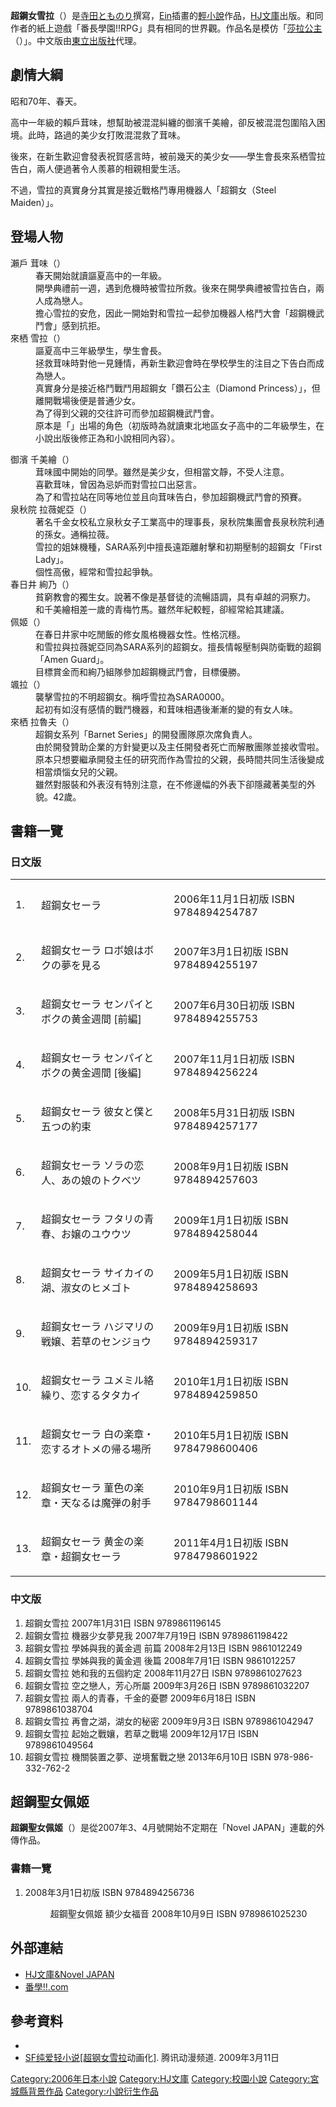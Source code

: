 {{unfinished}}
{{Infobox animanga/Headerofja
|標題= 超鋼女雪拉
|圖像= 
|尺寸= 
|說明= 
|日文名稱= 超鋼女セーラ
|英文名稱= 
|類型= 
}}
{{Infobox animanga/Novel
|輕小說=  是
|著者=[[寺田とものり|寺田とものり]]
|插圖=[[Ein|Ein]]
|出版社={{flagicon|Japan}} [[Hobby_Japan|Hobby Japan]]<br />{{flagicon|Taiwan}} [[東立出版社|東立出版社]]
|label=[[HJ文庫|HJ文庫]]
|連載雜誌= 
|開始= 
|結束= 
|冊數= 8卷(未完)+外傳1卷
}}
{{Infobox animanga/Footerofja}}
'''超鋼女雪拉'''（'''{{lang|ja|ちょうこうじょセーラ}}'''）是[[寺田とものり|寺田とものり]]撰寫，[[Ein|Ein]]插畫的[[輕小說|輕小說]]作品，[[HJ文庫|HJ文庫]]出版。和同作者的紙上遊戲「番長學園!!RPG」具有相同的世界觀。作品名是模仿「[[莎拉公主|莎拉公主]]（{{lang|ja|小公女セーラ}}）」。中文版由[[東立出版社|東立出版社]]代理。

==劇情大綱==
昭和70年、春天。

高中一年級的賴戶茸味，想幫助被混混糾纏的御濱千美繪，卻反被混混包圍陷入困境。此時，路過的美少女打敗混混救了茸味。

後來，在新生歡迎會發表祝賀感言時，被前幾天的美少女——學生會長來系栖雪拉告白，兩人便過著令人羨慕的相親相愛生活。

不過，雪拉的真實身分其實是接近戰格鬥專用機器人「超鋼女（Steel Maiden）」。{{refTag|1={{harvnb|博客來選書|2007}}}}

==登場人物==
;瀨戶 茸味（{{lang|ja|せと たけみ}}）
:春天開始就讀謳夏高中的一年級。
:開學典禮前一週，遇到危機時被雪拉所救。後來在開學典禮被雪拉告白，兩人成為戀人。
:擔心雪拉的安危，因此一開始對和雪拉一起參加機器人格鬥大會「超鋼機武鬥會」感到抗拒。
;來栖 雪拉（{{lang|ja|くるす セーラ}}）
:謳夏高中三年級學生，學生會長。
:拯救茸味時對他一見鍾情，再新生歡迎會時在學校學生的注目之下告白而成為戀人。
:真實身分是接近格鬥戰鬥用超鋼女「鑽石公主（Diamond Princess）」，但離開戰場後便是普通少女。
:為了得到父親的交往許可而參加超鋼機武鬥會。
:原本是「{{lang|ja|番長学園!!大吟醸}}」出場的角色（初版時為就讀東北地區女子高中的二年級學生，在小說出版後修正為和小說相同內容）。

;御濱 千美繪（{{lang|ja|みはま ちみえ}}）
:茸味國中開始的同學。雖然是美少女，但相當文靜，不受人注意。
:喜歡茸味，曾因為忌妒而對雪拉口出惡言。
:為了和雪拉站在同等地位並且向茸味告白，參加超鋼機武鬥會的預賽。
;泉秋院 拉薇妮亞（{{lang|ja|せんしゅういん ラヴィニア}}）
:著名千金女校私立泉秋女子工業高中的理事長，泉秋院集團會長泉秋院利通的孫女。通稱拉薇。
:雪拉的姐妹機種，SARA系列中擅長遠距離射擊和初期壓制的超鋼女「First Lady」。
:個性高傲，經常和雪拉起爭執。
;春日井 絢乃（{{lang|ja|かすがい あやの}}）
:貧窮教會的獨生女。說著不像是基督徒的流暢語調，具有卓越的洞察力。
:和千美繪相差一歲的青梅竹馬。雖然年紀較輕，卻經常給其建議。
;佩姬（{{lang|ja|ベッキー}}）
:在春日井家中吃閒飯的修女風格機器女性。性格沉穩。
:和雪拉與拉薇妮亞同為SARA系列的超鋼女。擅長情報壓制與防衛戰的超鋼「Amen Guard」。
:目標賞金而和絢乃組隊參加超鋼機武鬥會，目標優勝。
;颯拉（{{lang|ja|サァラ}}）
:襲擊雪拉的不明超鋼女。稱呼雪拉為SARA0000。
:起初有如沒有感情的戰鬥機器，和茸味相遇後漸漸的變的有女人味。
;來栖 拉魯夫（{{lang|ja|くるす ラルフ}}）
:超鋼女系列「Barnet Series」的開發團隊原次席負責人。
:由於開發贊助企業的方針變更以及主任開發者死亡而解散團隊並接收雪啦。
:原本只想要繼承開發主任的研究而作為雪拉的父親，長時間共同生活後變成相當煩惱女兒的父親。
:雖然對服裝和外表沒有特別注意，在不修邊幅的外表下卻隱藏著美型的外貌。42歲。

==書籍一覽==
===日文版===
{|
|1.||超鋼女セーラ||2006年11月1日初版 ISBN 9784894254787
|-
|2.||超鋼女セーラ ロボ娘はボクの夢を見る||2007年3月1日初版 ISBN 9784894255197
|-
|3.||超鋼女セーラ センパイとボクの黄金週間 [前編]||2007年6月30日初版 ISBN 9784894255753
|-
|4.||超鋼女セーラ センパイとボクの黄金週間 [後編]||2007年11月1日初版 ISBN 9784894256224
|-
|5.||超鋼女セーラ 彼女と僕と五つの約束||2008年5月31日初版 ISBN 9784894257177
|-
|6.||超鋼女セーラ ソラの恋人、あの娘のトクベツ||2008年9月1日初版 ISBN 9784894257603
|-
|7.||超鋼女セーラ フタリの青春、お嬢のユウウツ||2009年1月1日初版 ISBN 9784894258044
|-
|8.||超鋼女セーラ サイカイの湖、淑女のヒメゴト||2009年5月1日初版 ISBN 9784894258693
|-
|9.||超鋼女セーラ ハジマリの戦嬢、若草のセンジョウ ||2009年9月1日初版 ISBN 9784894259317
|-
|10.||超鋼女セーラ ユメミル絡繰り、恋するタタカイ ||2010年1月1日初版 ISBN 9784894259850
|-
|11.||超鋼女セーラ 白の楽章・恋するオトメの帰る場所 ||2010年5月1日初版 ISBN 9784798600406
|-
|12.||超鋼女セーラ 菫色の楽章・天なるは魔弾の射手 ||2010年9月1日初版 ISBN 9784798601144
|-
|13.||超鋼女セーラ 黄金の楽章・超鋼女セーラ ||2011年4月1日初版 ISBN 9784798601922
|}

===中文版===
#超鋼女雪拉 2007年1月31日 ISBN 9789861196145
#超鋼女雪拉 機器少女夢見我 2007年7月19日 ISBN 9789861198422
#超鋼女雪拉 學姊與我的黃金週 前篇 2008年2月13日 ISBN 9861012249
#超鋼女雪拉 學姊與我的黃金週 後篇 2008年7月1日 ISBN 9861012257
#超鋼女雪拉 她和我的五個約定 2008年11月27日 ISBN 9789861027623
#超鋼女雪拉 空之戀人，芳心所屬 2009年3月26日 ISBN 9789861032207
#超鋼女雪拉 兩人的青春，千金的憂鬱 2009年6月18日 ISBN 9789861038704
#超鋼女雪拉 再會之湖，湖女的秘密 2009年9月3日 ISBN 9789861042947
#超鋼女雪拉 起始之戰孃，若草之戰場 2009年12月17日 ISBN 9789861049564
#超鋼女雪拉 機關裝置之夢、逆境奮戰之戀 2013年6月10日 ISBN 978-986-332-762-2

==超鋼聖女佩姬==
'''超鋼聖女佩姬'''（'''{{lang|ja|ちょうこうせいじょベッキー}}'''）是從2007年3、4月號開始不定期在「Novel JAPAN」連載的外傳作品。

===書籍一覽===
#{{lang|ja|超鋼聖女ベッキー オデ娘による福音書}} 2008年3月1日初版 ISBN 9784894256736
#:超鋼聖女佩姬 額少女福音 2008年10月9日 ISBN 9789861025230

==外部連結==
*[http://www.hobbyjapan.co.jp/hjbunko/ HJ文庫&Novel JAPAN] {{Wayback|url=http://www.hobbyjapan.co.jp/hjbunko/ |date=20071031103639 }}
*[http://www.bang-cho.com/ 番學!!.com] {{Wayback|url=http://www.bang-cho.com/ |date=20070928034040 }}

==參考資料==
{{Reflist|4|list={{refFoot}}}}
*{{cite web |url=http://www.books.com.tw/products/0010354849 |title=超鋼女雪拉 (全)|accessdate=2013-11-26 |date=2013-11-26|publisher=博客來 |last=博客來|year=2007|deadurl=no|ref=harv}}
*[https://web.archive.org/web/20140106061519/http://comic.qq.com/a/20090311/000020.htm SF纯爱轻小说[超钢女雪拉]动画化]. 腾讯动漫频道. 2009年3月11日

{{DEFAULTSORT:Choukoujyoseera}}
[[Category:2006年日本小說|Category:2006年日本小說]]
[[Category:HJ文庫|Category:HJ文庫]]
[[Category:校園小說|Category:校園小說]]
[[Category:宮城縣背景作品|Category:宮城縣背景作品]]
[[Category:小說衍生作品|Category:小說衍生作品]]